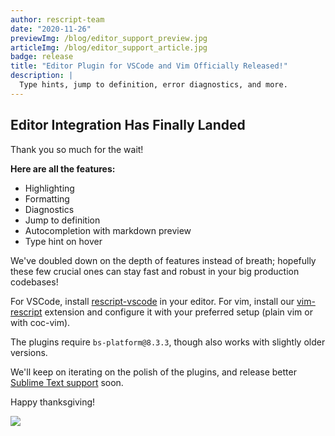 ```yaml
---
author: rescript-team
date: "2020-11-26"
previewImg: /blog/editor_support_preview.jpg
articleImg: /blog/editor_support_article.jpg
badge: release
title: "Editor Plugin for VSCode and Vim Officially Released!"
description: |
  Type hints, jump to definition, error diagnostics, and more.
---
```


## Editor Integration Has Finally Landed

Thank you so much for the wait!

**Here are all the features:**

- Highlighting
- Formatting
- Diagnostics
- Jump to definition
- Autocompletion with markdown preview
- Type hint on hover

We've doubled down on the depth of features instead of breath; hopefully these few crucial ones can stay fast and robust in your big production codebases!

For VSCode, install [rescript-vscode](https://marketplace.visualstudio.com/items?itemName=chenglou92.rescript-vscode) in your editor. For vim, install our [vim-rescript](https://github.com/rescript-lang/vim-rescript) extension and configure it with your preferred setup (plain vim or with coc-vim).

The plugins require `bs-platform@8.3.3`, though also works with slightly older versions.

We'll keep on iterating on the polish of the plugins, and release better [Sublime Text support](https://github.com/rescript-lang/rescript-sublime) soon.

Happy thanksgiving!

<Image
  withShadow={false}
  src="/static/blog/editor_support_article.jpg"
  caption="ReScript now offers autocompletion for VSCode and neovim (Sublime coming soon)"
/>
